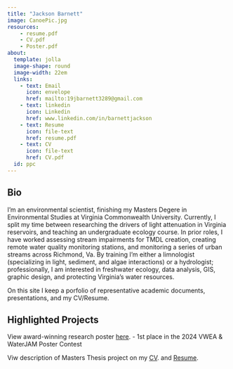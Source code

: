 ```yaml
---
title: "Jackson Barnett"
image: CanoePic.jpg
resources: 
    - resume.pdf
    - CV.pdf
    - Poster.pdf
about:
  template: jolla
  image-shape: round
  image-width: 22em
  links: 
    - text: Email
      icon: envelope
      href: mailto:19jbarnett3289@gmail.com
    - text: linkedin
      icon: Linkedin
      href: www.linkedin.com/in/barnettjackson
    - text: Resume
      icon: file-text
      href: resume.pdf
    - text: CV
      icon: file-text
      href: CV.pdf
  id: ppc
---
```


:::{#ppc}


## Bio

I’m an environmental scientist, finishing my Masters Degere in Environmental Studies at Virginia Commonwealth University. Currently, I split my time between researching the drivers of light attenuation in Virginia reservoirs, and teaching an undergraduate ecology course. In prior roles, I have worked assessing stream impairments for TMDL creation, creating remote water quality monitoring stations, and monitoring a series of urban streams across Richmond, Va. By training I’m either a limnologist (specializing in light, sediment, and algae interactions) or a hydrologist; professionally, I am interested in freshwater ecology, data analysis, GIS, graphic design, and protecting Virginia's water resources.

On this site I keep a porfolio of representative academic documents, presentations, and my CV/Resume.

## Highlighted Projects

View award-winning research poster <a href="Poster.pdf" target="_blank">here</a>.
 - 1st place in the 2024 VWEA & WaterJAM Poster Contest
 
 Viw description of Masters Thesis project on my <a href="CV.pdf" target="_blank">CV</a>. and <a href="Resume.pdf" target="_blank">Resume</a>.



:::
